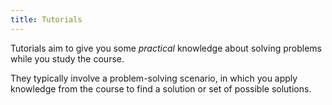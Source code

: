 ```yaml
---
title: Tutorials
---
```


Tutorials aim to give you some
*practical* knowledge about solving
problems while you study the course.

They typically involve a problem-solving
scenario, in which you apply knowledge 
from the course to find a solution or
set of possible solutions.
